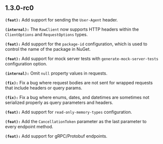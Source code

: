 ## 1.3.0-rc0
**`(feat):`** Add support for sending the `User-Agent` header.

**`(internal):`** The `RawClient` now supports HTTP headers within the `ClientOptions` and `RequestOptions` types.

**`(feat):`** Add support for the `package-id` configuration, which is used to control the name of the package in NuGet.

**`(feat):`** Add support for mock server tests with `generate-mock-server-tests` configuration option.

**`(internal):`** Omit `null` property values in requests.

**`(fix):`** Fix a bug where request bodies are not sent for wrapped requests that include headers or query params.

**`(fix):`** Fix a bug where enums, dates, and datetimes are sometimes not serialized properly as query parameters and headers.

**`(feat):`** Add support for `read-only-memory-types` configuration.

**`(feat):`** Add the `CancellationToken` parameter as the last parameter to every endpoint method.

**`(feat):`** Add support for gRPC/Protobuf endpoints.


